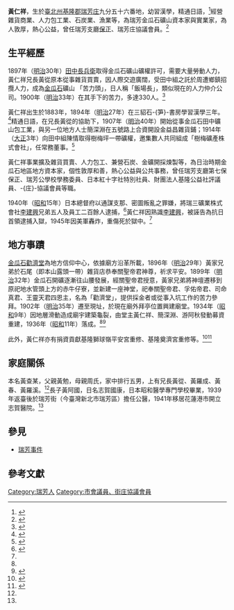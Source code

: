 {{Infobox person
| 前綴尊稱   = 
| 姓名       = 黃仁祥
| 後綴尊稱   = 
| 圖像       = 
| 圖像大小   = 
| 圖像替代   = 
| 圖像說明   = 
| 原文名     = 
| 語系       = 
| 讀音       = 
| 羅馬拼音   = 
| 英文名     = 
| 字         = 
| 號         = 
| 本名       = 黃查某
| 性別       = 男
| 出生名     = 
| 出生日期   = 1883
| 出生地點   = {{TWN-JPN}}[[臺北州|臺北州]][[基隆郡|基隆郡]]瑞芳庄九分五十六番地（今臺灣[[新北市|新北市]][[瑞芳區|瑞芳區]]）
| 受洗       = 
| 失蹤日期   = 
| 失蹤地點   = 
| 失蹤情況   = 
| 逝世日期   = 1945
| 逝世地點   = {{TWN}}臺北縣瑞芳
| 死因       = 
| 遺體發現地 = 
| 墓地       = 
| 墓地坐標   = 
| 紀念建築   = 
| 居住地     = 
| 國籍       = 
| 永久居留權 = 
| 別名       = 
| 籍貫       = 
| 民族       = 
| 語言       = 
| 公民權     = 
| 教育程度   = 
| 母校       = 
| 職業       = 金瓜石礦山資本家與實業家，事業擴及雜貨買賣、人力包工、兼營石炭、金礦開採煉製等 
| 活躍時期   = 
| 年代       = 
| 僱主       = 
| 組織       = 
| 機構       = 
| 知名原因   = 
| 研究領域   = 
| 知名作品   = 
| 風格       = 
| 家鄉       = 
| 薪金       = 
| 淨資產     = 
| 身高       = 
| 體重       = 
| 髮色       = 
| 瞳色       = 
| 三圍       = 
| 電視節目   = 
| 頭銜       = 
| 頭銜時期   = 
| 前任       = 
| 繼任       = 
| 政黨       = 
| 政治運動   = 
| 競爭者     = 
| 董事會     = 
| 宗教信仰   = 
| 宗派       = 
| 刑事起訴   = 
| 刑事處罰   = 
| 刑事狀況   = 
| 配偶       = 未知
| 伴侶       = 
| 兒女       = 長子：黃阿國（日本名志賀國康）
| 父母       = 父：黃勉<br>母：周氏
| 親屬       = 兄長黃從、黃羅成、黃春、黃羅溪
| 家族成員   = 
| 呼號       = 
| 獲獎       = 
| 網站       = 
| 經歷       = 曾任瑞芳支廳第七保保正、瑞芳公學校學務委員、日本紅十字社特別社員、財團法人基隆公益社評議員、庄協議會員等職
| module     = 
| module2    = 
| module3    = 
| module4    = 
| module5    = 
| module6    = 
| 受影響於   = 
| 影響於     = 
| 簽名       = 
| 簽名大小   = 
| 簽名替代   = 
| 腳註       = 
}}

'''黃仁祥'''{{BD|1883年||1945年|catIdx=黃}}，生於[[臺北州|臺北州]][[基隆郡|基隆郡]][[瑞芳庄|瑞芳庄]]九分五十六番地，幼習漢學，精通日語，<ref>{{Cite book|title=南進日本之第一線に起っ新灣之人物|last=原幹洲|publisher=拓務評論臺灣支社|year=1936|location=臺北|pages=99}}</ref>經營雜貨商業、人力包工業、石炭業、漁業等，為瑞芳金瓜石礦山資本家與實業家，為人敦厚，熱心公益，曾任瑞芳支廳[[臺灣保甲制度|保正]]、瑞芳庄協議會員。<ref>{{Cite book|title=臺灣官紳年鑑|publisher=民眾公論社|year=1932|location=臺北|pages=519}}</ref>

== 生平經歷 ==
1897年（[[明治|明治]]30年）[[二代田中長兵衛|田中長兵衛]]取得金瓜石礦山礦權許可，需要大量勞動人力，黃仁祥兄長黃從原本從事雜貨買賣，因人際交遊廣闊，受田中組之託於周遭鄉鎮招攬人力，成為[[金瓜石|金瓜石]]礦山 「苦力頭」，日人稱「飯場長」，類似現在的人力仲介公司。1900年（[[明治|明治]]33年）在其手下的苦力，多達330人。<ref name=":0">{{Cite journal|title=黃金的歷史與金瓜石礦山的興替(中)|author=唐羽|url=https://www.gep.ntpc.gov.tw/files/file_pool/1/0J002344796795852419/2.黃金的歷史與金瓜石礦山的興替%28中%29撰文│唐羽.pdf|journal=黃金博物館學刊2019|year=2019|page=06-29}}</ref>

黃仁祥出生於1883年，1894年（[[明治|明治]]27年）在三貂石-{笋}-書房學習漢學三年。<ref name=":1">{{Cite book|title=臺灣人士鑑|publisher=臺灣新民報社|year=1937|location=臺北|pages=131|url=https://dl.ndl.go.jp/info:ndljp/pid/1686485|doi=10.11501/1686485|access-date=2021-02-17|archive-date=2017-08-22|archive-url=https://web.archive.org/web/20170822220544/http://dl.ndl.go.jp/info:ndljp/pid/1686485|dead-url=no}}</ref>精通日語，在兄長黃從的協助下，1907年（[[明治|明治]]40年）開始從事金瓜石田中礦山包工業，與另一位地方人士簡深淵在五號路上合資開設金益昌雜貨鋪；1914年（[[大正|大正]]3年）向田中組陳情取得樹梅坪一帶礦權，邀集數人共同組成「樹梅礦產株式會社」，任常務董事。<ref name=":2">{{Cite book|title=孤寂的山城：悠悠百年金瓜石|first=|publisher=新北市立黃金博物館|year=2007|isbn=978-986-173-302-9|location=新北市|pages=76-77|last=張藝曦}}</ref>

黃仁祥事業擴及雜貨買賣、人力包工、兼營石炭、金礦開採煉製等，為日治時期金瓜石地區地方資本家，個性敦厚和善，熱心公益與公共事務，曾任瑞芳支廳第七保保正、瑞芳公學校學務委員、日本紅十字社特別社員、財團法人基隆公益社評議員、-{庄}-協議會員等職。

1940年（[[昭和|昭和]]15年）日本總督府以通謀支那、密圖叛亂之罪嫌，將瑞三礦業株式會社[[李建興|李建興]]兄弟五人及員工二百餘人逮捕，<ref>{{Cite book|title=臺北市志卷九人物志賢德篇|publisher=臺北市文獻委員會|year=1988|location=臺北市|pages=244-246}}</ref>黃仁祥因熟識[[李建興|李建興]]，被誣告為抗日首領逮捕入獄，1945年因美軍轟炸，重傷死於獄中。<ref name=":2" />

== 地方事蹟 ==
[[金瓜石勸濟堂|金瓜石勸濟堂]]為地方信仰中心，依據廟方沿革所載，1896年（[[明治|明治]]29年）黃家兄弟於石尾（即本山露頭一帶）雜貨店恭奉關聖帝君神尊，祈求平安。1899年（[[明治|明治]]32年）金瓜石開礦逐漸往山腰發展，經關聖帝君授意，黃家兄弟將神壇遷移到原祀地水管頭上方的赤牛仔寮，並新建一座神堂，祀奉關聖帝君、孚佑帝君、司命真君、王靈天君四恩主，名為「勸濟堂」，提供採金者或從事入坑工作的苦力參拜。1902年（[[明治|明治]]35年）遷至現址，於現在廟外拜亭位置興建廟堂。1934年（[[昭和|昭和]]9年）因地層滑動造成廟宇建築龜裂，由堂主黃仁祥、簡深淵、游阿秋發動募資重建，1936年（[[昭和|昭和]]11年）落成。<ref name=":0" /><ref>{{Cite web|title=重新勸濟堂碑記|url=https://tm.ncl.edu.tw/article?u=014_002_0000007659&lang=chn|author=國家圖書館臺灣記憶資料庫}}</ref>

此外，黃仁祥亦有捐資貢獻基隆獅球嶺平安宮重修、基隆奠濟宮重修等。<ref>{{Cite web|title=基隆奠濟宮重修碑誌|url=https://tm.ncl.edu.tw/article?u=014_001_0000000205&lang=chn|author=國家圖書館臺灣記憶資料庫}}</ref><ref>{{Cite web|title=獅球嶺平安宮重修誌|url=https://tm.ncl.edu.tw/article?u=014_001_0000000321&lang=chn|author=國家圖書館臺灣記憶資料庫}}</ref>

== 家庭關係 ==
本名黃查某，父親黃勉，母親周氏，家中排行五男，上有兄長黃從、黃羅成、黃春、黃羅溪。<ref name=":0" />長子黃阿國，日名志賀國康，日本昭和醫學專門學校畢業，1939 年返臺後於瑞芳街（今臺灣新北市瑞芳區）擔任公醫，1941年移居花蓮港市開立志賀醫院。<ref name=":1" />

== 參見 ==
*[[瑞芳事件|瑞芳事件]]

== 參考文獻 ==

[[Category:瑞芳人|Category:瑞芳人]]
[[Category:市會議員、街庄協議會員|Category:市會議員、街庄協議會員]]
